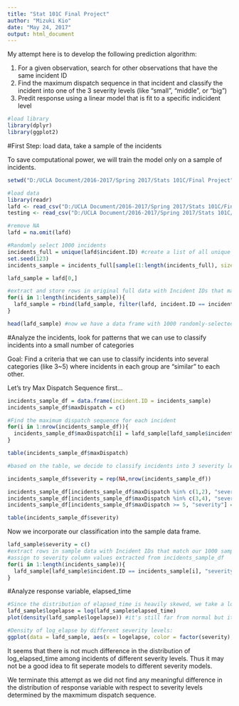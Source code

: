 ---
title: "Stat 101C Final Project"
author: "Mizuki Kio"
date: "May 24, 2017"
output: html_document
---

My attempt here is to develop the following prediction algorithm:

1. For a given observation, search for other observations that have the same incident ID
2. Find the maximum dispatch sequence in that incident and classify the incident into one of the 3 severity levels (like "small", "middle", or "big")
3. Predit response using a linear model that is fit to a specific indicident level

```{r}
#load library
library(dplyr)
library(ggplot2)
```

#First Step: load data, take a sample of the incidents

To save computational power, we will train the model only on a sample of incidents.

```{r}
setwd("D:/UCLA Document/2016-2017/Spring 2017/Stats 101C/Final Project")

#load data
library(readr)
lafd <- read_csv("D:/UCLA Document/2016-2017/Spring 2017/Stats 101C/Final Project/lafdtraining.csv")
testing <- read_csv("D:/UCLA Document/2016-2017/Spring 2017/Stats 101C/Final Project/testing.without.response.csv")

#remove NA
lafd = na.omit(lafd)

#Randomly select 1000 incidents
incidents_full = unique(lafd$incident.ID) #create a list of all unique incident IDs
set.seed(123)
incidents_sample = incidents_full[sample(1:length(incidents_full), size = 1000)] #randomly select 1000 of them

lafd_sample = lafd[0,]

#extract and store rows in original full data with Incident IDs that match our 1000 sample IDs
for(i in 1:length(incidents_sample)){
  lafd_sample = rbind(lafd_sample, filter(lafd, incident.ID == incidents_sample[i]) ) 
}

head(lafd_sample) #now we have a data frame with 1000 randomly-selected incidents only
```

#Analyze the incidents, look for patterns that we can use to classify incidents into a small number of categories

Goal: Find a criteria that we can use to classify incidents into several categories (like 3~5) where incidents in each group are "similar" to each other.

Let's try Max Dispatch Sequence first...

```{r}
incidents_sample_df = data.frame(incident.ID = incidents_sample)
incidents_sample_df$maxDispatch = c()

#Find the maximum dispatch sequence for each incident
for(i in 1:nrow(incidents_sample_df)){
  incidents_sample_df$maxDispatch[i] = lafd_sample[lafd_sample$incident.ID == incidents_sample[i], "Dispatch Sequence"] %>% max()
}

table(incidents_sample_df$maxDispatch)

#based on the table, we decide to classify incidents into 3 severity levels as follows:

incidents_sample_df$severity = rep(NA,nrow(incidents_sample_df))

incidents_sample_df[incidents_sample_df$maxDispatch %in% c(1,2), "severity"] = 1
incidents_sample_df[incidents_sample_df$maxDispatch %in% c(3,4), "severity"] = 2
incidents_sample_df[incidents_sample_df$maxDispatch >= 5, "severity"] = 3

table(incidents_sample_df$severity)
```

Now we incorporate our classification into the sample data frame.

```{r}
lafd_sample$severity = c()
#extract rows in sample data with Incident IDs that match our 1000 sample IDs
#assign to severity column values extracted from incidents_sample_df
for(i in 1:length(incidents_sample)){
  lafd_sample[lafd_sample$incident.ID == incidents_sample[i], "severity"] = incidents_sample_df[i, "severity"]
}
```

#Analyze response variable, elapsed_time

```{r}
#Since the distribution of elapsed_time is heavily skewed, we take a log to make it normal
lafd_sample$logelapse = log(lafd_sample$elapsed_time)
plot(density(lafd_sample$logelapse)) #it's still far from normal but it's a lot better

#Density of log_elapse by different severity levels:
ggplot(data = lafd_sample, aes(x = logelapse, color = factor(severity), fill = factor(severity))) + geom_density(alpha=.5)
```

It seems that there is not much difference in the distribution of log_elapsed_time among incidents of different severity levels. Thus it may not be a good idea to fit seperate models to different severity models.

We terminate this attempt as we did not find any meaningful difference in the distribution of response variable with respect to severity levels determined by the maxmimum dispatch sequence.